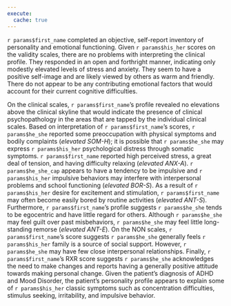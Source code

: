 ```yaml
---
execute:
  cache: true
---
```


`r params$first_name` completed an objective, self-report inventory of
personality and emotional functioning. Given `r params$his_her` scores on the validity
scales, there are no problems with interpreting the clinical profile. They
responded in an open and forthright manner, indicating only modestly elevated
levels of stress and anxiety. They seem to have a positive self-image and are
likely viewed by others as warm and friendly. There do not appear to be any
contributing emotional factors that would account for their current cognitive
difficulties.

On the clinical scales, `r params$first_name`'s profile revealed no elevations
above the clinical skyline that would indicate the presence of clinical
psychopathology in the areas that are tapped by the individual clinical scales.
Based on interpretation of `r params$first_name`'s scores, `r params$he_she`
reported some preoccupation with physical symptoms and bodily complaints
(_elevated SOM-H_); it is possible that `r params$he_she` may express `r
params$his_her` psychological distress through somatic symptoms. `r
params$first_name` reported high perceived stress, a great deal of tension, and
having difficulty relaxing (_elevated ANX-A_). `r params$he_she_cap` appears to
have a tendency to be impulsive and `r params$his_her` impulsive behaviors may
interfere with interpersonal problems and school functioning (_elevated BOR-S_).
As a result of `r params$his_her` desire for excitement and stimulation, `r
params$first_name` may often become easily bored by routine activities
(_elevated ANT-S_). Furthermore, `r params$first_name`'s profile suggests `r
params$he_she` tends to be egocentric and have little regard for others.
Although `r params$he_she` may feel guilt over past misbehaviors, `r
params$he_she` may feel little long-standing remorse (_elevated ANT-E_). On the
NON scales, `r params$first_name`'s score suggests `r params$he_she` generally
feels `r params$his_her` family is a source of social support. However, `r
params$he_she` may have few close interpersonal relationships. Finally, `r
params$first_name`'s RXR score suggests `r params$he_she` acknowledges the need
to make changes and reports having a generally positive attitude towards making
personal change. Given the patient's diagnosis of ADHD and Mood Disorder, the
patient's personality profile appears to explain some of `r params$his_her`
classic symptoms such as concentration difficulties, stimulus seeking,
irritability, and impulsive behavior.
